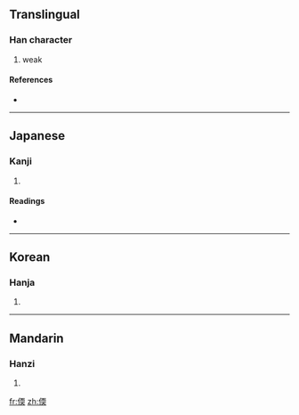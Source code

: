 ==Translingual==

===Han character===
{{Han char|rn=9|rad=人|as=09|sn=11|four=|canj=人一月大 (OMBK)}}

# weak

====References====
* {{Han ref|kx=0109.230|dkj=00831|dj=0233.120|hdz=10188.070|uh=5044|ud=20548}}

----

==Japanese==

===Kanji===
{{ja-kanji|grade=|rs=人09}}

# {{defn|Japanese}}

====Readings====
* {{ja-readings|on=[[だん]] (dan), [[なん]] (nan)|kun=[[よわい]] (yowai)}}

----

==Korean==

===Hanja===
{{ko-hanja|hangeul=[[난]], [[연]]|rv=nan, yeon|mr=nan, yŏn}}

# {{defn|Korean}}

----

==Mandarin==

===Hanzi===
{{cmn-hanzi|pin=[[nuàn]] ([[nuan4]])|wg=nuan<sup>4</sup>}}

# {{defn|Mandarin}}

[[fr:偄]]
[[zh:偄]]